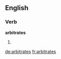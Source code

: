 ==English==

===Verb===
'''arbitrates'''

# {{third-person singular of|arbitrate}}

[[de:arbitrates]]
[[fr:arbitrates]]